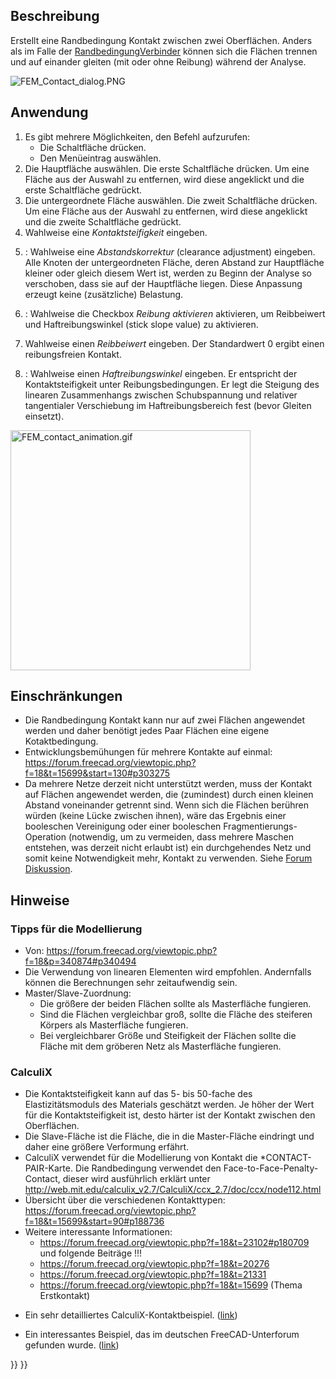 <languages/>

{{Docnav/de
|[[FEM_ConstraintDisplacement/de|RandbedingungVersatz]]
|[[FEM_ConstraintTie/de|RandbedingungVerbinder]]
|[[FEM_Workbench/de|FEM]]
|IconL=FEM_ConstraintDisplacement.svg
|IconR=FEM_ConstraintTie.svg
|IconC=Workbench_FEM.svg
}}

<div class="mw-translate-fuzzy">
{{GuiCommandContainer|
{{GuiCommand/de
|Name=FEM ConstraintContact
|Name/de=FEM RandbedingungKontakt
|MenuLocation=Modell → Mechanische Randbedingungen und Lasten → Randbedingung Kontakt
|Workbenches=[[FEM_Workbench/de|FEM]]
|SeeAlso=[[FEM_ConstraintFixed/de|FEM RandbedingungFestsetzen]]
}}
{{GuiCommandFemInfo/de
|Solvers=CalculiX
}}
}}
</div>

<span id="Description"></span>
==Beschreibung==

Erstellt eine Randbedingung Kontakt zwischen zwei Oberflächen. Anders als im Falle der [[FEM_ConstraintTie/de|RandbedingungVerbinder]] können sich die Flächen trennen und auf einander gleiten (mit oder ohne Reibung) während der Analyse.

[[File:FEM_Contact_dialog.PNG]]
{{Caption|The FEM contact task panel}}

<span id="Usage"></span>
==Anwendung==

<div class="mw-translate-fuzzy">
# Es gibt mehrere Möglichkeiten, den Befehl aufzurufen:
#* Die Schaltfläche {{Button|[[Image:FEM_ConstraintContact.svg|16px]] [[FEM_ConstraintContact/de|Randbedingung Kontakt]]}} drücken.
#* Den Menüeintrag {{MenuCommand|Modell → Mechanische Randbedingungen und Belastungen → [[Image:FEM_ConstraintContact.svg|16px]] Randbedingung Kontakt}} auswählen.
# Die Hauptfläche auswählen. Die erste Schaltfläche {{Button|Hinzufügen}} drücken. Um eine Fläche aus der Auswahl zu entfernen, wird diese angeklickt und die erste Schaltfläche {{Button|Entfernen}} gedrückt.
# Die untergeordnete Fläche auswählen. Die zweit Schaltfläche {{Button|Hinzufügen}} drücken. Um eine Fläche aus der Auswahl zu entfernen, wird diese angeklickt und die zweite Schaltfläche {{Button|Entfernen}} gedrückt.
# Wahlweise eine  ''Kontaktsteifigkeit'' eingeben.
# {{Version/de|1.0}}: Wahlweise eine ''Abstandskorrektur'' (clearance adjustment) eingeben. Alle Knoten der untergeordneten Fläche, deren Abstand zur Hauptfläche kleiner oder gleich diesem Wert ist, werden zu Beginn der Analyse so verschoben, dass sie auf der Hauptfläche liegen. Diese Anpassung erzeugt keine (zusätzliche) Belastung.
# {{Version/de|1.0}}: Wahlweise die Checkbox ''Reibung aktivieren'' aktivieren, um Reibbeiwert und Haftreibungswinkel (stick slope value) zu aktivieren.
# Wahlweise einen ''Reibbeiwert'' eingeben. Der Standardwert 0 ergibt einen reibungsfreien Kontakt.
# {{Version/de|1.0}}: Wahlweise einen ''Haftreibungswinkel'' eingeben. Er entspricht der Kontaktsteifigkeit unter Reibungsbedingungen. Er legt die Steigung des linearen Zusammenhangs zwischen Schubspannung und relativer tangentialer Verschiebung im Haftreibungsbereich fest (bevor Gleiten einsetzt).
</div>

[[File:FEM_contact_animation.gif|384px]]
{{Caption|Contact example - rigid cube pressed against and sliding on a deformable block. Without contact definition, those two parts wouldn't "see" each other.}}

<span id="Limitations"></span>
==Einschränkungen==

* Die Randbedingung Kontakt kann nur auf zwei Flächen angewendet werden und daher benötigt jedes Paar Flächen eine eigene Kotaktbedingung.
* Entwicklungsbemühungen für mehrere Kontakte auf einmal: https://forum.freecad.org/viewtopic.php?f=18&t=15699&start=130#p303275
* Da mehrere Netze derzeit nicht unterstützt werden, muss der Kontakt auf Flächen angewendet werden, die (zumindest) durch einen kleinen Abstand voneinander getrennt sind. Wenn sich die Flächen berühren würden (keine Lücke zwischen ihnen), wäre das Ergebnis einer booleschen Vereinigung oder einer booleschen Fragmentierungs-Operation (notwendig, um zu vermeiden, dass mehrere Maschen entstehen, was derzeit nicht erlaubt ist) ein durchgehendes Netz und somit keine Notwendigkeit mehr, Kontakt zu verwenden. Siehe [https://forum.freecad.org/viewtopic.php?f=18&t=62307 Forum Diskussion].

<span id="Notes"></span>
==Hinweise==

<span id="Tips_for_modeling"></span>
=== Tipps für die Modellierung ===

* Von: https://forum.freecad.org/viewtopic.php?f=18&p=340874#p340494
* Die Verwendung von linearen Elementen wird empfohlen. Andernfalls können die Berechnungen sehr zeitaufwendig sein.
* Master/Slave-Zuordnung:
** Die größere der beiden Flächen sollte als Masterfläche fungieren.
** Sind die Flächen vergleichbar groß, sollte die Fläche des steiferen Körpers als Masterfläche fungieren.
** Bei vergleichbarer Größe und Steifigkeit der Flächen sollte die Fläche mit dem gröberen Netz als Masterfläche fungieren.

<span id="CalculiX"></span>
===CalculiX===

* Die Kontaktsteifigkeit kann auf das 5- bis 50-fache des Elastizitätsmoduls des Materials geschätzt werden. Je höher der Wert für die Kontaktsteifigkeit ist, desto härter ist der Kontakt zwischen den Oberflächen.
* Die Slave-Fläche ist die Fläche, die in die Master-Fläche eindringt und daher eine größere Verformung erfährt.
* CalculiX verwendet für die Modellierung von Kontakt die *CONTACT-PAIR-Karte. Die Randbedingung verwendet den Face-to-Face-Penalty-Contact, dieser wird ausführlich erklärt unter http://web.mit.edu/calculix_v2.7/CalculiX/ccx_2.7/doc/ccx/node112.html
* Übersicht über die verschiedenen Kontakttypen: https://forum.freecad.org/viewtopic.php?f=18&t=15699&start=90#p188736
* Weitere interessante Informationen:
** https://forum.freecad.org/viewtopic.php?f=18&t=23102#p180709 und folgende Beiträge !!!
** https://forum.freecad.org/viewtopic.php?f=18&t=20276
** https://forum.freecad.org/viewtopic.php?f=18&t=21331
** https://forum.freecad.org/viewtopic.php?f=18&t=15699 (Thema Erstkontakt)

* Ein sehr detailliertes CalculiX-Kontaktbeispiel. ([http://dip28p.web.fc2.com/calculix/netgen2calculix/index.html link])

* Ein interessantes Beispiel, das im deutschen FreeCAD-Unterforum gefunden wurde. ([https://forum.freecad.org/viewtopic.php?f=13&t=39663&start=10#p337254 link]) 


{{Docnav/de
|[[FEM_ConstraintDisplacement/de|RandbedingungVersatz]]
|[[FEM_ConstraintTie/de|RandbedingungVerbinder]]
|[[FEM_Workbench/de|FEM]]
|IconL=FEM_ConstraintDisplacement.svg
|IconR=FEM_ConstraintTie.svg
|IconC=Workbench_FEM.svg
}}

{{FEM Tools navi{{#translation:}}}}
{{Userdocnavi{{#translation:}}}}
